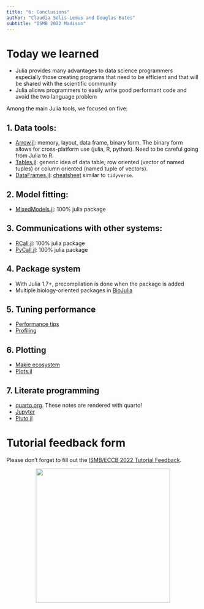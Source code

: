 ```yaml
---
title: "6: Conclusions"
author: "Claudia Solis-Lemus and Douglas Bates"
subtitle: "ISMB 2022 Madison"
---
```


# Today we learned

- Julia provides many advantages to data science programmers especially those creating programs that need to be efficient and that will be shared with the scientific community
- Julia allows programmers to easily write good performant code and avoid the two language problem


Among the main Julia tools, we focused on five:

## 1. Data tools:

-  [Arrow.jl](https://github.com/JuliaData/Arrow.jl): memory, layout, data frame, binary form. The binary form allows for cross-platform use (julia, R, python). Need to be careful going from Julia to R.
- [Tables.jl](https://github.com/JuliaData/Tables.jl): generic idea of data table; row oriented (vector of named tuples) or column oriented (named tuple of vectors).
- [DataFrames.jl](https://github.com/JuliaData/DataFrames.jl): [cheatsheet](https://ahsmart.com/assets/pages/data-wrangling-with-data-frames-jl-cheat-sheet/DataFramesCheatSheet_v0.22_rev1.pdf) similar to `tidyverse`.

## 2. Model fitting:

- [MixedModels.jl](https://github.com/JuliaStats/MixedModels.jl): 100% julia package

## 3. Communications with other systems:

- [RCall.jl](https://github.com/JuliaInterop/RCall.jl): 100% julia package
- [PyCall.jl](https://github.com/JuliaPy/PyCall.jl): 100% julia package

## 4. Package system

- With Julia 1.7+, precompilation is done when the package is added
- Multiple biology-oriented packages in [BioJulia](https://github.com/BioJulia)

## 5. Tuning performance

- [Performance tips](https://docs.julialang.org/en/v1/manual/performance-tips/)
- [Profiling](https://docs.julialang.org/en/v1/manual/profile/)

## 6. Plotting

- [Makie ecosystem](https://makie.juliaplots.org/stable/)
- [Plots.jl](https://docs.juliaplots.org/latest/)

## 7. Literate programming

- [quarto.org](https://quarto.org/). These notes are rendered with quarto!
- [Jupyter](https://jupyter.org)
- [Pluto.jl](https://github.com/fonsp/Pluto.jl)

# Tutorial feedback form

Please don't forget to fill out the [ISMB/ECCB 2022 Tutorial Feedback](https://docs.google.com/forms/d/e/1FAIpQLSftVbI5O-P6EidL-PBgmqjdVE9QX3SfsgGKqkX6DDxJzGvrfQ/viewform).


<div style="text-align:center"><img src="docs/pics/julia-logo.png" width="350"/></div>
